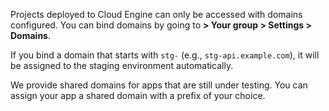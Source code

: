 
Projects deployed to Cloud Engine can only be accessed with domains configured. You can bind domains by going to **<Path to="engine" /> > Your group > Settings > Domains**.

<Conditional if={!props.noStaging}>

If you bind a domain that starts with `stg-` (e.g., `stg-api.example.com`), it will be assigned to the staging environment automatically.

</Conditional>

<Conditional if={HAS_SUB_DOMAIN}>

We provide shared domains for apps that are still under testing. You can assign your app a shared domain with a prefix of your choice.

</Conditional>
